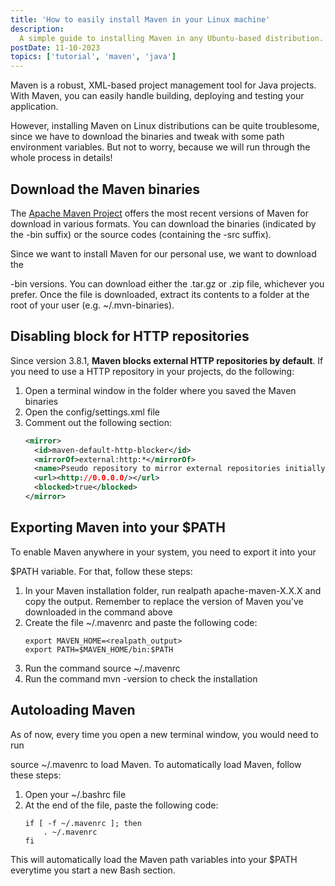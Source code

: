 ```yaml
---
title: 'How to easily install Maven in your Linux machine'
description:
  A simple guide to installing Maven in any Ubuntu-based distribution.
postDate: 11-10-2023
topics: ['tutorial', 'maven', 'java']
---
```


Maven is a robust, XML-based project management tool for Java projects. With
Maven, you can easily handle building, deploying and testing your application.

However, installing Maven on Linux distributions can be quite troublesome, since
we have to download the binaries and tweak with some path environment variables.
But not to worry, because we will run through the whole process in details!

## Download the Maven binaries

The [Apache Maven Project](https://maven.apache.org/download.cgi) offers the
most recent versions of Maven for download in various formats. You can download
the binaries (indicated by the <InlineCode>-bin</InlineCode> suffix) or the
source codes (containing the <InlineCode>-src</InlineCode> suffix).

Since we want to install Maven for our personal use, we want to download the

<InlineCode>-bin</InlineCode> versions. You can download either the
<InlineCode>.tar.gz</InlineCode> or <InlineCode>.zip</InlineCode> file, whichever
you prefer. Once the file is downloaded, extract its contents to a folder at the
root of your user (e.g. <InlineCode>~/.mvn-binaries</InlineCode>).

## Disabling block for HTTP repositories

Since version 3.8.1, **Maven blocks external HTTP repositories by default**. If
you need to use a HTTP repository in your projects, do the following:

1. Open a terminal window in the folder where you saved the Maven binaries
2. Open the <InlineCode>config/settings.xml</InlineCode> file
3. Comment out the following section:
   ```xml:config/settings.xml
   <mirror>
     <id>maven-default-http-blocker</id>
     <mirrorOf>external:http:*</mirrorOf>
     <name>Pseudo repository to mirror external repositories initially using HTTP.</name>
     <url><http://0.0.0.0/></url>
     <blocked>true</blocked>
   </mirror>
   ```

## Exporting Maven into your $PATH

To enable Maven anywhere in your system, you need to export it into your

<InlineCode>$PATH</InlineCode> variable. For that, follow these steps:

1. In your Maven installation folder, run <InlineCode>realpath
   apache-maven-X.X.X</InlineCode> and copy the output. Remember to replace the
   version of Maven you've downloaded in the command above
2. Create the file <InlineCode>~/.mavenrc</InlineCode> and paste the following
   code:
   ```bash:.mavenrc
   export MAVEN_HOME=<realpath_output>
   export PATH=$MAVEN_HOME/bin:$PATH
   ```
3. Run the command <InlineCode>source ~/.mavenrc</InlineCode>
4. Run the command <InlineCode>mvn -version</InlineCode> to check the
   installation

## Autoloading Maven

As of now, every time you open a new terminal window, you would need to run

<InlineCode>source ~/.mavenrc</InlineCode> to load Maven. To automatically load Maven,
follow these steps:

1. Open your <InlineCode>~/.bashrc</InlineCode> file
2. At the end of the file, paste the following code:
   ```bash:.bashrc
   if [ -f ~/.mavenrc ]; then
       . ~/.mavenrc
   fi
   ```

This will automatically load the Maven path variables into your
<InlineCode>$PATH</InlineCode> everytime you start a new Bash section.
